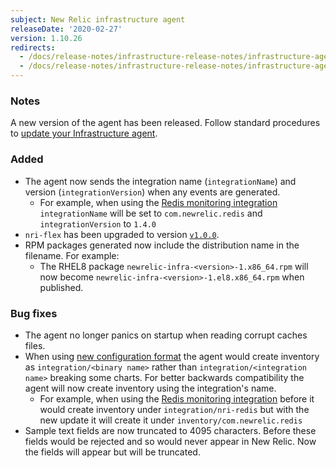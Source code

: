 ```yaml
---
subject: New Relic infrastructure agent
releaseDate: '2020-02-27'
version: 1.10.26
redirects:
  - /docs/release-notes/infrastructure-release-notes/infrastructure-agent-release-notes/new-relic-infrastructure-agent-11020
  - /docs/release-notes/infrastructure-release-notes/infrastructure-agent-release-notes/new-relic-infrastructure-agent-11023
---
```


### Notes

A new version of the agent has been released. Follow standard procedures to [update your Infrastructure agent](/docs/infrastructure/new-relic-infrastructure/installation/update-infrastructure-agent).

### Added

* The agent now sends the integration name (`integrationName`) and version (`integrationVersion`) when any events are generated.
  * For example, when using the [Redis monitoring integration](/docs/integrations/host-integrations/host-integrations-list/redis-monitoring-integration) `integrationName` will be set to `com.newrelic.redis` and `integrationVersion` to `1.4.0`
* `nri-flex` has been upgraded to version [`v1.0.0`](https://github.com/newrelic/nri-flex/releases/tag/v1.0.0).
* RPM packages generated now include the distribution name in the filename. For example:
  * The RHEL8 package `newrelic-infra-<version>-1.x86_64.rpm` will now become `newrelic-infra-<version>-1.el8.x86_64.rpm` when published.

### Bug fixes

* The agent no longer panics on startup when reading corrupt caches files.
* When using [new configuration format](/docs/integrations/integrations-sdk/file-specifications/integration-configuration-file-specifications-agent-v180) the agent would create inventory as `integration/<binary name>` rather than `integration/<integration name>` breaking some charts. For better backwards compatibility the agent will now create inventory using the integration's name.
  * For example, when using the [Redis monitoring integration](/docs/integrations/host-integrations/host-integrations-list/redis-monitoring-integration) before it would create inventory under `integration/nri-redis` but with the new update it will create it under `inventory/com.newrelic.redis`
* Sample text fields are now truncated to 4095 characters. Before these fields would be rejected and so would never appear in New Relic. Now the fields will appear but will be truncated.
